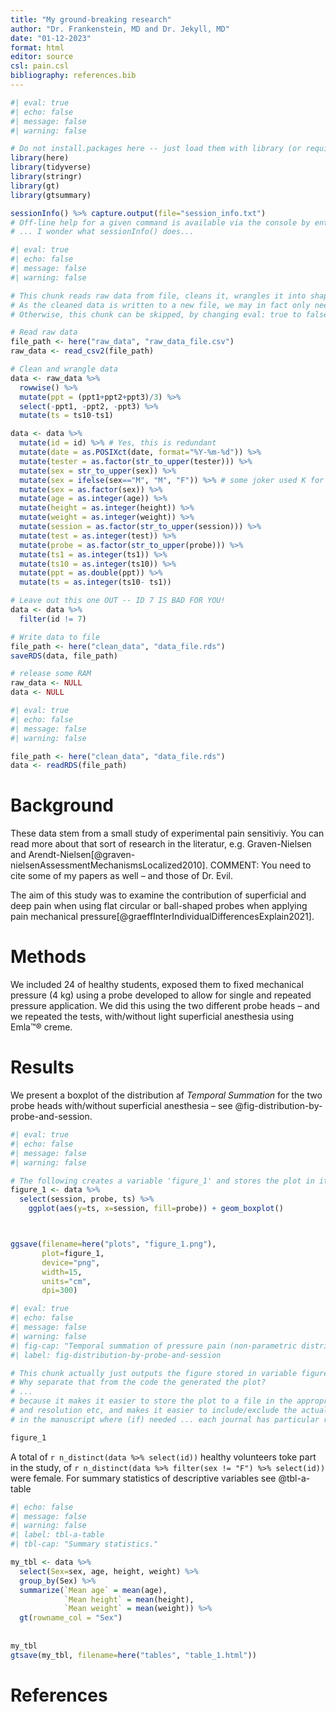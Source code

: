 ```yaml
---
title: "My ground-breaking research"
author: "Dr. Frankenstein, MD and Dr. Jekyll, MD"
date: "01-12-2023"
format: html
editor: source
csl: pain.csl
bibliography: references.bib
---
```


```r
#| eval: true
#| echo: false
#| message: false
#| warning: false

# Do not install.packages here -- just load them with library (or require)
library(here)
library(tidyverse)
library(stringr)
library(gt)
library(gtsummary)

sessionInfo() %>% capture.output(file="session_info.txt")
# Off-line help for a given command is available via the console by entering: ?cmd
# ... I wonder what sessionInfo() does... 
```

```r
#| eval: true
#| echo: false
#| message: false
#| warning: false

# This chunk reads raw data from file, cleans it, wrangles it into shape and writes it out to a file again.
# As the cleaned data is written to a new file, we may in fact only need to run this chunk whenever something in it is changed. 
# Otherwise, this chunk can be skipped, by changing eval: true to false. ...saves a bit of time

# Read raw data
file_path <- here("raw_data", "raw_data_file.csv")
raw_data <- read_csv2(file_path)

# Clean and wrangle data
data <- raw_data %>%
  rowwise() %>%
  mutate(ppt = (ppt1+ppt2+ppt3)/3) %>%
  select(-ppt1, -ppt2, -ppt3) %>%
  mutate(ts = ts10-ts1)

data <- data %>%
  mutate(id = id) %>% # Yes, this is redundant
  mutate(date = as.POSIXct(date, format="%Y-%m-%d")) %>%
  mutate(tester = as.factor(str_to_upper(tester))) %>%
  mutate(sex = str_to_upper(sex)) %>%
  mutate(sex = ifelse(sex=="M", "M", "F")) %>% # some joker used K for F
  mutate(sex = as.factor(sex)) %>%
  mutate(age = as.integer(age)) %>%
  mutate(height = as.integer(height)) %>%
  mutate(weight = as.integer(weight)) %>%
  mutate(session = as.factor(str_to_upper(session))) %>%
  mutate(test = as.integer(test)) %>%
  mutate(probe = as.factor(str_to_upper(probe))) %>%
  mutate(ts1 = as.integer(ts1)) %>%
  mutate(ts10 = as.integer(ts10)) %>%
  mutate(ppt = as.double(ppt)) %>%
  mutate(ts = as.integer(ts10- ts1))

# Leave out this one OUT -- ID 7 IS BAD FOR YOU!
data <- data %>%
  filter(id != 7)

# Write data to file
file_path <- here("clean_data", "data_file.rds")
saveRDS(data, file_path)

# release some RAM
raw_data <- NULL
data <- NULL
```

```r
#| eval: true
#| echo: false
#| message: false
#| warning: false

file_path <- here("clean_data", "data_file.rds")
data <- readRDS(file_path)
```

# Background

These data stem from a small study of experimental pain sensitiviy. You can read more about that sort of research in the literatur, e.g. Graven-Nielsen and Arendt-Nielsen[@graven-nielsenAssessmentMechanismsLocalized2010]. COMMENT: You need to cite some of my papers as well -- and those of Dr. Evil.

The aim of this study was to examine the contribution of superficial and deep pain when using flat circular or ball-shaped probes when applying pain mechanical pressure[@graeffInterIndividualDifferencesExplain2021].

# Methods

We included 24 of healthy students, exposed them to fixed mechanical pressure (4 kg) using a probe developed to allow for single and repeated pressure application. We did this using the two different probe heads -- and we repeated the tests, with/without light superficial anesthesia using Emla&trade;&reg; creme.

# Results

We present a boxplot of the distribution af _Temporal Summation_ for the two probe heads with/without superficial anesthesia -- see @fig-distribution-by-probe-and-session.

```r
#| eval: true
#| echo: false
#| message: false
#| warning: false

# The following creates a variable 'figure_1' and stores the plot in it
figure_1 <- data %>% 
  select(session, probe, ts) %>% 
    ggplot(aes(y=ts, x=session, fill=probe)) + geom_boxplot()



ggsave(filename=here("plots", "figure_1.png"),
       plot=figure_1, 
       device="png", 
       width=15, 
       units="cm", 
       dpi=300)
```


```r
#| eval: true
#| echo: false
#| message: false
#| warning: false
#| fig-cap: "Temporal summation of pressure pain (non-parametric distribution), grouped by session (1: with anaesthesia, 2: without) and probe head (Flat or Round)"
#| label: fig-distribution-by-probe-and-session

# This chunk actually just outputs the figure stored in variable figure_1
# Why separate that from the code the generated the plot?
# ...
# because it makes it easier to store the plot to a file in the appropriate format
# and resolution etc, and makes it easier to include/exclude the actual figure
# in the manuscript where (if) needed ... each journal has particular requirements

figure_1
```

A total of `r n_distinct(data %>% select(id))` healthy volunteers toke part in the study, of `r n_distinct(data %>% filter(sex != "F") %>% select(id))` were female. For summary statistics of descriptive variables see @tbl-a-table

```r
#| echo: false
#| message: false
#| warning: false
#| label: tbl-a-table
#| tbl-cap: "Summary statistics."

my_tbl <- data %>% 
  select(Sex=sex, age, height, weight) %>% 
  group_by(Sex) %>%
  summarize(`Mean age` = mean(age),
            `Mean height` = mean(height),
            `Mean weight` = mean(weight)) %>%
  gt(rowname_col = "Sex")
  
  
my_tbl
gtsave(my_tbl, filename=here("tables", "table_1.html"))
```


<!-- Below is a heading 'References' ... but where are the bloody references ... ?? -->
<!-- Let's hope they show up ... -->

# References
